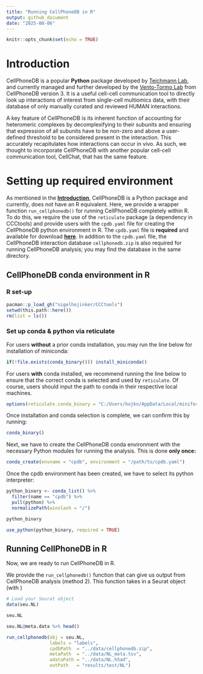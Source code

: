 ```yaml
---
title: "Running CellPhoneDB in R"
output: github_document
date: "2025-08-06"
---
```


```r
knitr::opts_chunk$set(echo = TRUE)
```

# Introduction

CellPhoneDB is a popular **Python** package developed by [Teichmann Lab](https://www.teichlab.org/), and currently managed and further developed by the [Vento-Tormo Lab](https://ventolab.org/) from CellPhoneDB version 3. It is a useful cell-cell communication tool to directly look up interactions of interest from single-cell multiomics data, with their database of only manually curated and reviewed HUMAN interactions. 

A key feature of CellPhoneDB is its inherent function of accounting for heteromeric complexes by decomplexifying to their subunits and ensuring that expression of all subunits have to be non-zero and above a user-defined threshold to be considered present in the interaction. This accurately recapitulates how interactions can occur in vivo. As such, we thought to incorporate CellPhoneDB with another popular cell-cell communication tool, CellChat, that has the same feature.

# Setting up required environment

As mentioned in the [**Introduction**](#introduction), CellPhoneDB is a Python package and currently, does not have an R equivalent. Here, we provide a wrapper function `run_cellphonedb()` for running CellPhoneDB completely within R. To do this, we require the use of the `reticulate` package (a dependency in CCCtools) and provide users with the `cpdb.yaml` file for creating the CellPhoneDB python environment in R. The `cpdb.yaml` file is **required** and available for download [**here**](../data/). In addition to the `cpdb.yaml` file, the CellPhoneDB interaction database `cellphonedb.zip` is also required for running CellPhoneDB analysis; you may find the database in the same directory.

## CellPhoneDB conda environment in R

### R set-up

```r
pacman::p_load_gh("nigelhojinker/CCCtools")
setwd(this.path::here())
rm(list = ls())
```

### Set up conda & python via reticulate

For users **without** a prior conda installation, you may run the line below for installation of miniconda:

```r
if(!file.exists(conda_binary())) install_miniconda()
```

For users **with** conda installed, we recommend running the line below to ensure that the correct conda is selected and used by `reticulate`. 
Of course, users should input the path to conda in their respective local machines.

```r
options(reticulate.conda_binary = "C:/Users/hojkn/AppData/Local/miniforge3/condabin/conda.bat")
```

Once installation and conda selection is complete, we can confirm this by running:

```r
conda_binary()
```

Next, we have to create the CellPhoneDB conda environment with the necessary Python modules for running the analysis.
This is done **only once:**

```r
conda_create(envname = "cpdb", environment = "/path/to/cpdb.yaml")
```

Once the cpdb environment has been created, we have to select its python interpreter:

```r
python_binary <- conda_list() %>%
  filter(name == "cpdb") %>%
  pull(python) %>%
  normalizePath(winslash = "/")

python_binary

use_python(python_binary, required = TRUE)
```

## Running CellPhoneDB in R

Now, we are ready to run CellPhoneDB in R.

We provide the `run_cellphonedb()` function that can give us output from CellPhoneDB analysis (method 2).
This function takes in a Seurat object (with )

```r
# Load your Seurat object
data(seu.NL)

seu.NL

seu.NL@meta.data %>% head()

run_cellphonedb(obj = seu.NL,
                labels = "labels",
                cpdbPath  = "../data/cellphonedb.zip",
                metaPath  = "../data/NL_meta.tsv",
                adataPath = "../data/NL.h5ad",
                outPath   = "results/test/NL")
```







